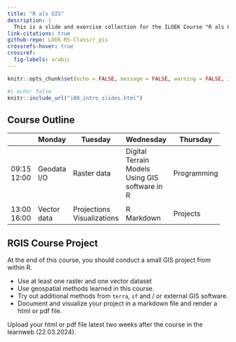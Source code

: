 ```yaml
---
title: "R als GIS"
description: |
  This is a slide and exercise collection for the ILOEK Course "R als GIS".
link-citations: true
github-repo: LOEK-RS-Class/r_gis
crossrefs-hover: true
crossref: 
  fig-labels: arabic
---
```




```r
knitr::opts_chunk$set(echo = FALSE, message = FALSE, warning = FALSE, include = TRUE)
```


```r
#| echo: false
knitr::include_url("i00_intro_slides.html")
```


## Course Outline

+-------+-------------+----------------+-----------------------------+-------------+-----------+
|       | Monday      | Tuesday        | Wednesday                   | Thursday    | Friday    |
+=======+=============+================+=============================+=============+===========+
|09:15\ | Geodata I/O | Raster data    | Digital Terrain Models\     | Programming | Projects  |
|12:00  |             |                | Using GIS software in R     |             |           |
+-------+-------------+----------------+-----------------------------+-------------+-----------+
|       |             |                |                             |             |           |
+-------+-------------+----------------+-----------------------------+-------------+-----------+
|13:00\ | Vector data | Projections\   | R Markdown                  | Projects    | Projects  |
|16:00  |             | Visualizations |                             |             |           |
+-------+-------------+----------------+-----------------------------+-------------+-----------+


## RGIS Course Project

At the end of this course, you should conduct a small GIS project from within R.

* Use at least one raster and one vector dataset
* Use geospatial methods learned in this course.
* Try out additional methods from `terra`, `sf` and / or external GIS software.
* Document and visualize your project in a markdown file and render a html or pdf file.

:::{.callout-important}
Upload your html or pdf file latest two weeks after the course in the learnweb (22.03.2024).
:::